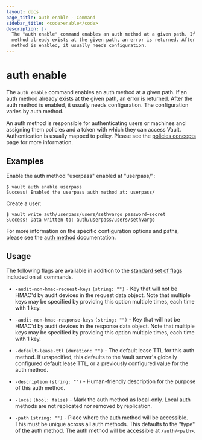 ```yaml
---
layout: docs
page_title: auth enable - Command
sidebar_title: <code>enable</code>
description: |-
  The "auth enable" command enables an auth method at a given path. If an auth
  method already exists at the given path, an error is returned. After the auth
  method is enabled, it usually needs configuration.
---
```


# auth enable

The `auth enable` command enables an auth method at a given path. If an auth
method already exists at the given path, an error is returned. After the auth
method is enabled, it usually needs configuration. The configuration varies by
auth method.

An auth method is responsible for authenticating users or machines and assigning
them policies and a token with which they can access Vault. Authentication is
usually mapped to policy. Please see the [policies
concepts](/docs/concepts/policies) page for more information.

## Examples

Enable the auth method "userpass" enabled at "userpass/":

```shell-session
$ vault auth enable userpass
Success! Enabled the userpass auth method at: userpass/
```

Create a user:

```shell-session
$ vault write auth/userpass/users/sethvargo password=secret
Success! Data written to: auth/userpass/users/sethvargo
```

For more information on the specific configuration options and paths, please see
the [auth method](/docs/auth) documentation.

## Usage

The following flags are available in addition to the [standard set of
flags](/docs/commands) included on all commands.

- `-audit-non-hmac-request-keys` `(string: "")` - Key that will not be HMAC'd
  by audit devices in the request data object. Note that multiple keys may be
  specified by providing this option multiple times, each time with 1 key.

- `-audit-non-hmac-response-keys` `(string: "")` - Key that will not be HMAC'd
  by audit devices in the response data object. Note that multiple keys may be
  specified by providing this option multiple times, each time with 1 key.

- `-default-lease-ttl` `(duration: "")` - The default lease TTL for this auth
  method. If unspecified, this defaults to the Vault server's globally
  configured default lease TTL, or a previously configured value for the auth
  method.

- `-description` `(string: "")` - Human-friendly description for the purpose of
  this auth method.

- `-local` `(bool: false)` - Mark the auth method as local-only. Local auth
  methods are not replicated nor removed by replication.

- `-path` `(string: "")` - Place where the auth method will be accessible. This
  must be unique across all auth methods. This defaults to the "type" of the
  auth method. The auth method will be accessible at `/auth/<path>`.
